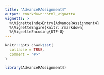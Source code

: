 ```yaml
---
title: "AdvanceRAssignment4"
output: rmarkdown::html_vignette
vignette: >
  %\VignetteIndexEntry{AdvanceRAssignment4}
  %\VignetteEngine{knitr::rmarkdown}
  %\VignetteEncoding{UTF-8}
---
```


```r
knitr::opts_chunk$set(
  collapse = TRUE,
  comment = "#>"
)
```

```r
library(AdvanceRAssignment4)
```
